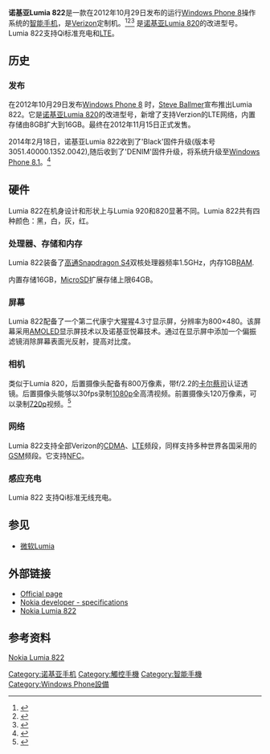 {{Infobox mobile phone
| image         =
| imagesize     = 250px
| name          = 诺基亚Lumia 822
| logo          =
| logosize      = 
| alt           = 
| caption       = 
| brand         = 
| manufacturer  = [[诺基亚|诺基亚]]
| series        = [[微软Lumia|Lumia]]
| type            = [[智能手机|智能手机]]
| operatingsystem = [[Windows_Phone_8|Windows Phone 8]]
| carrier       = [[Verizon_Wireless|Verizon]]
| predecessor     = [[Nokia_Lumia_800|Nokia Lumia 800]]
| successor       =
| related         =  [[Nokia_Lumia_810|Nokia Lumia 810]], [[Nokia_Lumia_820|Nokia Lumia 820]]
| released        = 2012年11月15日<ref>{{Cite web |url=http://news.verizonwireless.com/news/2012/10/verizon-wireless-4G-LTE-windows-8-phones.html |title=Nokia Lumia 822 - Windows Phone 8X by HTC |accessdate=2016-10-11 |archive-date=2013-03-17 |archive-url=https://web.archive.org/web/20130317173143/http://news.verizonwireless.com/news/2012/10/verizon-wireless-4G-LTE-windows-8-phones.html |dead-url=yes }}</ref>
| available       = 
| discontinued    = 
| form            = [[直板手机|直板手机]]
| size          = {{convert|127.8|mm|abbr=on}} H <br /> {{convert|68.4|mm|abbr=on}} W <br /> {{convert|11.2|mm|abbr=on}} D 
| weight        = {{convert|142|g|abbr=on}}
| soc             = [[Qualcomm|Qualcomm]] [[Qualcomm_Snapdragon|Snapdragon S4]] MSM8960
| cpu             = 1.5 GHz [[Multi-core_processor|dual-core]] [[Qualcomm|Qualcomm]] [[Krait_(CPU)|Krait]]
| gpu             = [[Qualcomm|Qualcomm]] [[Adreno|Adreno]] 225
| display         = 4.3" [[AMOLED|AMOLED]] ClearBlack电容触摸屏, <br /> 800 x 480 [[分辨率|分辨率]]，分辨率密度216.97ppi，<br /> 16.7m-color, <br /> RGB Stripe, <br />康宁大猩猩第二代玻璃屏
| memory          = 1 GB [[可充電鹼性電池|RAM]]
| storage         = 16 GB 闪存
| memory_card     = microSD卡，最大64 GB
| networks        = [[CDMA2000|CDMA2000]] [[Cdma2000#1xEV-DO|1xEV-DO]]<br />[[GSM|GSM]]/[[GPRS|GPRS]]/[[EDGE|EDGE]] 850/900/1800/1900<br />[[High_Speed_Packet_Access|HSPA]] 850/900/1900/2100<br />[[3GPP_Long_Term_Evolution|LTE]] Band 13 (700)
| connectivity    = [[蓝牙3.0|蓝牙3.0]], <br />[[Wi-Fi|Wi-Fi]] [[IEEE_802.11|802.11]][[IEEE_802.11a-1999|a]]/[[IEEE_802.11b-1999|b]]/[[IEEE_802.11g-2003|g]]/[[IEEE_802.11n-2009|n]], [[Near_Field_Communication|NFC]], [[microUSB|microUSB]] v2.0 , [[USB_On-The-Go|USB On-The-Go]] 
[[GPS|GPS]] with [[A-GPS|A-GPS]] & [[GLONASS|GLONASS]]
| battery         = 1800mAh[[锂电池|锂电池]]，Qi无线充电
| input           =  [[多点触控|多点触控]]电容式[[触摸屏|触摸屏]], [[陀螺仪|陀螺仪]], [[磁力仪|磁力仪]], 距离传感器, 3D-[[粒子加速器|加速器]]
| ext_display     =
| camera          = 8.0 MP，<br /> 3264 x 2448 [[分辨率|分辨率]]，f/2.2，<br /> Short Pulse High Power Dual-LED flash, <br /> [[autofocus|autofocus]], [[Carl_Zeiss_AG|Carl Zeiss]] optics, <br /> [[1080p|1080p]] video capture
| front_camera    = 1.3MP，1280 x 960 [[pixel|pixel]]s, [[720p|720p]] video capture
| other         = 通话时间：最长10.2小时 <br /> 待机时间：最长486小时(约20.3天)
| website         = {{url|http://www.nokia.com/us-en/products/phone/lumia822|Nokia Lumia 822}}
}}

'''诺基亚Lumia 822'''是一款在2012年10月29日发布的运行[[Windows_Phone_8|Windows Phone 8]]操作系统的[[智能手机|智能手机]]，是[[Verizon|Verizon]]定制机。<ref name="verge">{{cite web|url=http://www.theverge.com/2012/10/29/3570476/nokia-lumia-822-verizon-wireless-announcement|title=Nokia Lumia 822 officially announced for Verizon Wireless, priced at $99.99 on contract|first=Nathan|last=Ingraham|work=The Verge|date=29 October 2012|accessdate=31 October 2012|archive-date=2016-11-09|archive-url=https://web.archive.org/web/20161109035612/http://www.theverge.com/2012/10/29/3570476/nokia-lumia-822-verizon-wireless-announcement|dead-url=no}}</ref><ref name="engadget">{{cite web|url=http://www.engadget.com/2012/10/29/verizon-officially-announces-nokia-lumia-822/|title=Verizon officially announces Nokia Lumia 822, coming this Fall (update: $100 on two-year contract)|first=Mat|last=Smith|work=Engadget|date=29 October 2012|accessdate=31 October 2012|archive-date=2016-11-27|archive-url=https://web.archive.org/web/20161127115838/https://www.engadget.com/2012/10/29/verizon-officially-announces-nokia-lumia-822/|dead-url=no}}</ref><ref>{{cite web|url=http://www.pcmag.com/article2/0,2817,2411547,00.asp|title=Hands On: Nokia Lumia 822 and Data Sense for Verizon Wireless|first=Sascha|last=Segan|work=PC Magazine|date=30 October 2012|accessdate=31 October 2012|archive-date=2016-03-04|archive-url=https://web.archive.org/web/20160304054502/http://www.pcmag.com/article2/0,2817,2411547,00.asp|dead-url=no}}</ref> 是[[诺基亚Lumia_820|诺基亚Lumia 820]]的改进型号。Lumia 822支持Qi标准充电和[[LTE|LTE]]。

== 历史 ==

=== 发布 ===
在2012年10月29日发布[[Windows_Phone_8|Windows Phone 8]] 时，[[Steve_Ballmer|Steve Ballmer]]宣布推出Lumia 822。它是[[诺基亚Lumia_820|诺基亚Lumia 820]]的改进型号，新增了支持Verzion的LTE网络，内置存储由8GB扩大到16GB。最终在2012年11月15日正式发售。

2014年2月18日，诺基亚Lumia 822收到了'Black'固件升级(版本号3051.40000.1352.0042),随后收到了'DENIM'固件升级，将系统升级至[[Windows_Phone_8.1|Windows Phone 8.1]]。<ref>{{cite web|url=http://www.microsoft.com/en/mobile/support/software-update/wp8-software-update/|title=Software Update for Nokia Lumia with Windows Phone 8|work=Microsoft|accessdate=2016-10-11|archive-date=2016-04-16|archive-url=https://web.archive.org/web/20160416091617/http://www.microsoft.com/en/mobile/support/software-update/wp8-software-update/|dead-url=no}}</ref>

== 硬件 ==
Lumia 822在机身设计和形状上与Lumia 920和820显著不同。Lumia 822共有四种颜色：黑，白，灰，红。

=== 处理器、存储和内存 ===
Lumia 822装备了[[高通|高通]][[Snapdragon_S4|Snapdragon S4]]双核处理器频率1.5GHz，内存1GB[[Random-access_memory|RAM]].

内置存储16GB，[[MicroSD|MicroSD]]扩展存储上限64GB。

=== 屏幕 ===
Lumia 822配备了一个第二代康宁大猩猩4.3寸显示屏，分辨率为800×480。该屏幕采用[[AMOLED|AMOLED]]显示屏技术以及诺基亚悦幕技术。通过在显示屏中添加一个偏振滤镜消除屏幕表面光反射，提高对比度。

=== 相机 ===
类似于Lumia 820，后置摄像头配备有800万像素，带f/2.2的[[卡尔蔡司|卡尔蔡司]]认证透镜。后置摄像头能够以30fps录制[[1080p|1080p]]全高清视频。前置摄像头120万像素，可以录制[[720p|720p]]视频。<ref>{{cite web|title=Nokia Lumia 822 Specifications|url=http://www.nokia.com/us-en/products/phone/lumia822/specifications/|publisher=Nokia US|accessdate=8 November 2012|archive-date=2012-11-01|archive-url=https://web.archive.org/web/20121101023838/http://www.nokia.com/us-en/products/phone/lumia822/specifications|dead-url=yes}}</ref>

=== 网络 ===
Lumia 822支持全部Verizon的[[CDMA|CDMA]]、[[LTE_(telecommunication)|LTE]]频段，同样支持多种世界各国采用的[[GSM|GSM]]频段。它支持[[Near_field_communication|NFC]]。
=== 感应充电 ===
Lumia 822 支持Qi标准无线充电。

== 参见 ==

*[[微软Lumia|微软Lumia]]

== 外部链接 ==
* [http://www.nokia.com/us-en/products/phone/lumia822/ Official page]{{Wayback|url=http://www.nokia.com/us-en/products/phone/lumia822/ |date=20130301185221 }}
* [https://web.archive.org/web/20140529051136/http://developer.nokia.com/devices/device-specifications/nokia-lumia-822 Nokia developer - specifications]
* [https://web.archive.org/web/20131005041845/http://www.entechgadget.com/nokia-lumia-822.html Nokia Lumia 822]

== 参考资料 ==
{{Reflist}}

{{Windows Phone}}
{{Nokia phones}}
{{Nokia Lumia}}

[[Category:诺基亚手机|Category:诺基亚手机]]
[[Category:觸控手機|Category:觸控手機]]
[[Category:智能手機|Category:智能手機]]
[[Category:Windows_Phone設備|Category:Windows Phone設備]]

[[nl:Nokia_Lumia_820#Nokia_Lumia_822|Nokia Lumia 822]]
